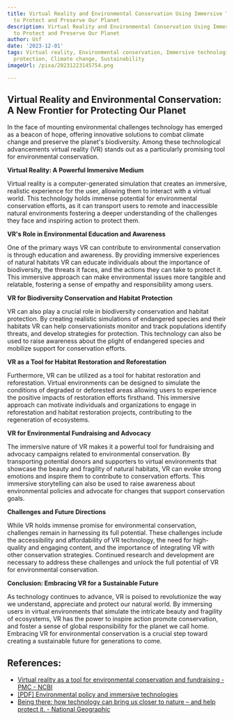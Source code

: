 ```yaml
---
title: Virtual Reality and Environmental Conservation Using Immersive Technologies
  to Protect and Preserve Our Planet
description: Virtual Reality and Environmental Conservation Using Immersive Technologies
  to Protect and Preserve Our Planet
author: Usf
date: '2023-12-01'
tags: Virtual reality, Environmental conservation, Immersive technologies, Nature
  protection, Climate change, Sustainability
imageUrl: /pixa/20231223145754.png

---
```

## Virtual Reality and  Environmental Conservation: A New Frontier for  Protecting Our Planet

In the face of  mounting  environmental challenges  technology has emerged as a beacon of  hope,  offering innovative solutions to combat climate change and preserve the planet's biodiversity. Among  these technological advancements virtual reality (VR) stands out as a particularly promising tool  for environmental conservation.

**Virtual Reality: A Powerful Immersive Medium**

Virtual reality is a computer-generated simulation that creates an  immersive, realistic experience for the  user, allowing them to interact with  a virtual  world. This technology holds immense potential for environmental  conservation efforts, as it can transport users  to remote and inaccessible natural environments fostering a deeper understanding of the challenges they face and inspiring action to protect them.

**VR's Role in Environmental  Education and Awareness**

One of the primary ways VR can contribute to  environmental conservation is through  education and awareness. By providing immersive  experiences of natural habitats VR can educate individuals about the importance of biodiversity, the  threats  it faces, and the actions they can take to protect it. This immersive  approach can make environmental issues  more tangible and relatable, fostering a sense of empathy and responsibility among users.

**VR for Biodiversity Conservation and Habitat Protection**

VR can also play a crucial role in biodiversity conservation and habitat protection. By creating realistic simulations of endangered species and their habitats VR can help conservationists monitor and track populations identify threats, and develop strategies for protection. This technology can also be used to  raise awareness about the  plight of endangered species and mobilize  support for conservation  efforts.

**VR as a Tool  for Habitat Restoration and  Reforestation**

Furthermore,  VR can be utilized as  a tool  for habitat restoration and reforestation. Virtual environments can be designed to simulate the conditions of  degraded or deforested areas allowing users to experience the positive impacts of restoration efforts firsthand. This  immersive approach can motivate  individuals and organizations to engage in reforestation and habitat restoration projects, contributing  to the regeneration of ecosystems.

**VR for Environmental Fundraising and  Advocacy**

The immersive nature of VR makes it a powerful tool for fundraising and advocacy campaigns related to environmental conservation. By transporting potential donors and supporters to virtual environments that showcase the beauty and fragility of natural habitats, VR can  evoke strong emotions and inspire them  to contribute to  conservation  efforts. This immersive storytelling can also be used to raise awareness about environmental policies and advocate for changes that support conservation goals.

**Challenges and Future Directions**

While  VR holds immense promise for  environmental  conservation, challenges remain in harnessing its full potential. These challenges include the accessibility  and affordability of VR technology, the need for high-quality and engaging content, and the importance of integrating VR  with other conservation strategies. Continued research and development are necessary to address these challenges and unlock  the full potential  of VR for environmental conservation.

**Conclusion: Embracing VR for a Sustainable Future**

As technology continues to advance, VR is poised to revolutionize  the way we  understand, appreciate and protect our natural world. By  immersing users in virtual environments that simulate the intricate beauty and fragility of ecosystems, VR has the power to inspire action promote conservation, and foster a sense of global responsibility for the planet we call home. Embracing VR for environmental conservation  is a  crucial step toward creating a sustainable future for generations to come.

## References:
- [Virtual reality as a tool for environmental conservation and fundraising - PMC - NCBI](https://www.ncbi.nlm.nih.gov/pmc/articles/PMC7135095/)
- [[PDF] Environmental policy and immersive technologies](https://sabeconomics.org/wordpress/wp-content/uploads/JBEP-6-S1-3.pdf)
- [Being there: how technology can bring us closer to nature – and help protect it. - National Geographic](https://www.nationalgeographic.com/environment/article/paid-content-how-technology-can-help-protect-our-nature)
